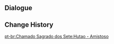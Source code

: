 {{Genius Invokation TCG Stage
|title        = Hu Tao: Friendly
|type         = Friendly Fracas
|group        = Invitation Board
|character    = Hu Tao
|requirement  = 1
|introduction = "Oh-ho, so you're my opponent this time. In that case, I shan't be holding back, 'kay?"<br>Hint: Hu Tao's deck contains many Dishes with various effects and cards that work in concert with Normal Attacks. This allows her to heal while using enhanced Normal Attacks to go on the offensive.
|objective_1  = Achieve victory
|reward_1     = Hu Tao*1
|objective_2  = Achieve victory within 6 Rounds
|reward_2     = Sanguine Rouge*1
|objective_3  = Win with less than 2 characters defeated
|reward_3     = Sanguine Rouge*1
|lineup       = Hu Tao;Chongyun;Xingqiu
|action       = Sanguine Rouge;Sanguine Rouge;Shimenawa's Reminiscence;Shimenawa's Reminiscence;Lithic Spear;Lithic Spear;Mushroom Pizza;Mushroom Pizza;NRE;NRE;Heavy Strike;Heavy Strike;Send Off;Send Off;Witch's Scorching Hat;Witch's Scorching Hat;Xudong;Xudong;Chef Mao;Chef Mao;Teyvat Fried Egg;Teyvat Fried Egg;Sashimi Platter;Sashimi Platter;Butter Crab;Butter Crab;Lotus Flower Crisp;Lotus Flower Crisp;Adeptus' Temptation;Adeptus' Temptation
}}

==Dialogue==
{{Transclude|Genius Invokation TCG/Stage/Hu Tao|Friendly Fracas}}

==Change History==
{{Change History|3.7}}

[[pt-br:Chamado Sagrado dos Sete:Hutao - Amistoso]]